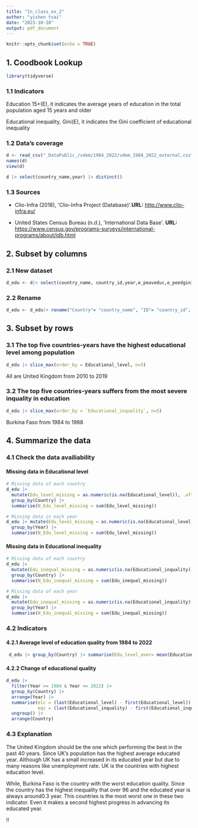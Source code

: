 ```yaml
---
title: "In_class_ex_2"
author: "yishen tsai"
date: "2023-10-10"
output: pdf_document
---
```


```r
knitr::opts_chunk$set(echo = TRUE)
```

## 1. Coodbook Lookup

```r
library(tidyverse)
```

### 1.1 Indicators

Education 15+(E), it indicates the average years of education in the total population aged 15 years and older

Educational inequality, Gini(E), it indicates the Gini coefficient of educational inequality 

### 1.2 Data's coverage

```r
d <- read_csv("_DataPublic_/vdem/1984_2022/vdem_1984_2022_external.csv")
names(d)
view(d)
```

```r
d |> select(country_name,year) |> distinct()
```

### 1.3 Sources 

-   Clio-Infra (2018), \'Clio-Infra Project (Database)\'.**URL:** <http://www.clio-infra.eu/>

```{=html}
<!-- -->
```
-   United States Census Bureau (n.d.), \'International Data Base\'. **URL:** <https://www.census.gov/programs-surveys/international-programs/about/idb.html>

## 2. Subset by columns 

### 2.1 New dataset

```r
d_edu <- d|> select(country_name, country_id,year,e_peaveduc,e_peedgini)
```

### 2.2 Rename 

```r
d_edu <- d_edu|> rename("Country"= "country_name", "ID"= "country_id", "Year"= "year","Educational_level"= "e_peaveduc", "Educational_inquality"= "e_peedgini")

```

## 3. Subset by rows

### 3.1 The top five countries-years have the highest educational level among population

```r
d_edu |> slice_max(order_by = Educational_level, n=5)
```

All are United Kingdom from 2010 to 2019

### 3.2 The top five countries-years suffers from the most severe inquality in education

```r
d_edu |> slice_max(order_by = `Educational_inquality`, n=5)
```

Burkina Faso from 1984 to 1988

## 4. Summarize the data

### 4.1 Check the data availiability

#### Missing data in Educational level

```r
# Missing data of each country 
d_edu |>
  mutate(Edu_level_missing = as.numeric(is.na(Educational_level)), .after = Educational_level ) |>
  group_by(Country) |>
  summarise(N_Edu_level_missing = sum(Edu_level_missing))
```

```r
# Missing data in each year 
d_edu |> mutate(Edu_level_missing = as.numeric(is.na(Educational_level)), .after = Educational_level ) |>
  group_by(Year) |>
  summarise(N_Edu_level_missing = sum(Edu_level_missing))
```

#### Missing data in Educational inequality

```r
# Missing data of each country 
d_edu |>
  mutate(Edu_inequal_missing = as.numeric(is.na(Educational_inquality)), .after = Educational_inquality) |>
  group_by(Country) |>
  summarise(N_Edu_inequal_missing = sum(Edu_inequal_missing))
```

```r
# Missing data of each year 
d_edu |>
  mutate(Edu_inequal_missing = as.numeric(is.na(Educational_inquality)), .after = Educational_inquality) |>
  group_by(Year) |>
  summarise(N_Edu_inequal_missing = sum(Edu_inequal_missing))
```

### 4.2 Indicators

#### 4.2.1 Average level of education quality from 1984 to 2022

```r
 d_edu |> group_by(Country) |> summarise(Edu_level_aver= mean(Educational_level, na.rm= TRUE), Edu_inequal_aver= mean(Educational_inquality, na.rm= TRUE))
```

#### 4.2.2 Change of educational quality

```r
d_edu |>
  filter(Year >= 1984 & Year <= 2022) |>
  group_by(Country) |>
  arrange(Year) |>
  summarise(elc = (last(Educational_level) - first(Educational_level)) / first(Educational_level),
            eqc = (last(Educational_inquality) - first(Educational_inquality)) / first(Educational_inquality)) |>
  ungroup() |>
  arrange(Country)

```

### 4.3 Explanation  

The United Kingdom should be the one which performing the best in the past 40 years. Since UK's population has the highest average educated year. Although UK has a small increased in its educated year but due to many reasons like unemployment rate. UK is the countries with highest education level.

While, Burkina Faso is the country with the worst education quality. Since the country has the highest inequality that over 96 and the educated year is always around0.3 year. This countries is the most worst one in these two indicator. Even it makes a second highest progress in advancing its educated year.

!!